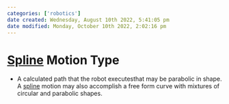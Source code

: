 ```yaml
---
categories: ['robotics']
date created: Wednesday, August 10th 2022, 5:41:05 pm
date modified: Monday, October 10th 2022, 2:02:16 pm
---
```


# [Spline](Spline.qmd) Motion Type
- A calculated path that the robot executesthat may be parabolic in shape. A [spline](Spline.qmd) motion may also accomplish a free form curve with mixtures of circular and parabolic shapes.



